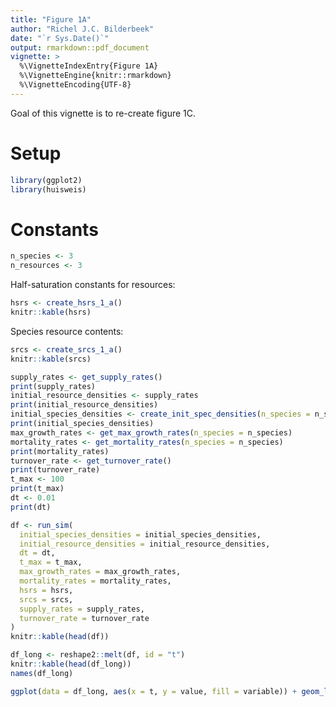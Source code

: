 ```yaml
---
title: "Figure 1A"
author: "Richel J.C. Bilderbeek"
date: "`r Sys.Date()`"
output: rmarkdown::pdf_document
vignette: >
  %\VignetteIndexEntry{Figure 1A}
  %\VignetteEngine{knitr::rmarkdown}
  %\VignetteEncoding{UTF-8}
---
```


Goal of this vignette is to re-create figure 1C.

# Setup

```r
library(ggplot2)
library(huisweis)
```

# Constants


```r
n_species <- 3
n_resources <- 3
```

Half-saturation constants for resources:

```r
hsrs <- create_hsrs_1_a()
knitr::kable(hsrs)
```

Species resource contents:

```r
srcs <- create_srcs_1_a()
knitr::kable(srcs)
```

```r
supply_rates <- get_supply_rates()
print(supply_rates)
initial_resource_densities <- supply_rates
print(initial_resource_densities)
initial_species_densities <- create_init_spec_densities(n_species = n_species)
print(initial_species_densities)
max_growth_rates <- get_max_growth_rates(n_species = n_species)
mortality_rates <- get_mortality_rates(n_species = n_species)
print(mortality_rates)
turnover_rate <- get_turnover_rate()
print(turnover_rate)
t_max <- 100
print(t_max)
dt <- 0.01
print(dt)
```

```r
df <- run_sim(
  initial_species_densities = initial_species_densities,
  initial_resource_densities = initial_resource_densities,
  dt = dt,
  t_max = t_max,
  max_growth_rates = max_growth_rates,
  mortality_rates = mortality_rates,
  hsrs = hsrs,
  srcs = srcs,
  supply_rates = supply_rates,
  turnover_rate = turnover_rate
)
knitr::kable(head(df))
```


```r
df_long <- reshape2::melt(df, id = "t")
knitr::kable(head(df_long))
names(df_long)
```

```r
ggplot(data = df_long, aes(x = t, y = value, fill = variable)) + geom_line()
```